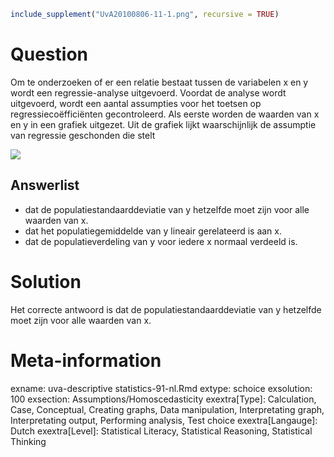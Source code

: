 ```r
include_supplement("UvA20100806-11-1.png", recursive = TRUE)
```
Question
========

Om te onderzoeken of er een relatie bestaat tussen de variabelen x en y wordt een regressie-analyse uitgevoerd. Voordat de analyse wordt uitgevoerd, wordt een aantal assumpties voor het toetsen op regressiecoëfficiënten gecontroleerd. Als eerste worden de waarden van x en y in een grafiek uitgezet. Uit de grafiek lijkt waarschijnlijk de assumptie van regressie geschonden die stelt 


 ![](UvA20100806-11-1.png) 

Answerlist
----------
* dat de populatiestandaarddeviatie van y hetzelfde moet zijn voor alle waarden van x.
* dat het populatiegemiddelde van y lineair gerelateerd is aan x.
* dat de populatieverdeling van y voor iedere x normaal verdeeld is.

Solution
========

Het correcte antwoord is dat de populatiestandaarddeviatie van y hetzelfde moet zijn voor alle waarden van x. 

Meta-information
================
exname: uva-descriptive statistics-91-nl.Rmd 
extype: schoice 
exsolution: 100 
exsection: Assumptions/Homoscedasticity
exextra[Type]: Calculation, Case, Conceptual, Creating graphs, Data manipulation, Interpretating graph, Interpretating output, Performing analysis, Test choice 
exextra[Langauge]: Dutch 
exextra[Level]: Statistical Literacy, Statistical Reasoning, Statistical Thinking 
